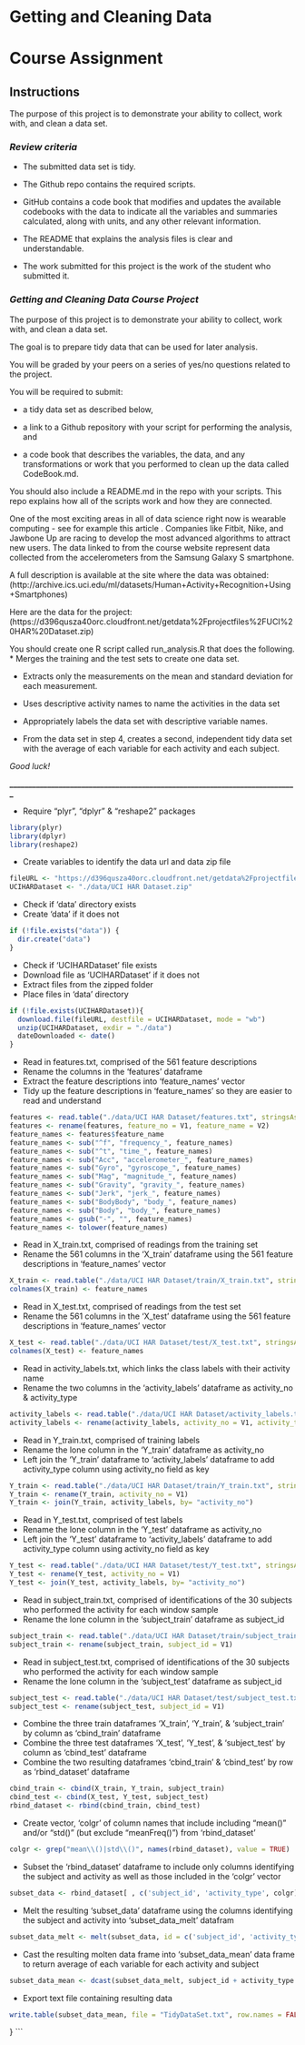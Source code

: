 # Getting and Cleaning Data 

# Course Assignment

## Instructions

The purpose of this project is to demonstrate your ability to collect, work with, and clean a data set.

### *Review criteria*

* The submitted data set is tidy. 

* The Github repo contains the required scripts.

* GitHub contains a code book that modifies and updates the available codebooks with the data to indicate all the variables and summaries calculated, along with units, and any other relevant information.

* The README that explains the analysis files is clear and understandable.

* The work submitted for this project is the work of the student who submitted it.
 
### *Getting and Cleaning Data Course Project*

The purpose of this project is to demonstrate your ability to collect, work with, and clean a data set. 

The goal is to prepare tidy data that can be used for later analysis. 

You will be graded by your peers on a series of yes/no questions related to the project. 

You will be required to submit: 

* a tidy data set as described below, 

* a link to a Github repository with your script for performing the analysis, and 

* a code book that describes the variables, the data, and any transformations or work that you performed to clean up the data called CodeBook.md. 

You should also include a README.md in the repo with your scripts. This repo explains how all of the scripts work and how they are connected.

One of the most exciting areas in all of data science right now is wearable computing - see for example this article . 
Companies like Fitbit, Nike, and Jawbone Up are racing to develop the most advanced algorithms to attract new users. 
The data linked to from the course website represent data collected from the accelerometers from the Samsung Galaxy S smartphone. 

A full description is available at the site where the data was obtained: 
(http://archive.ics.uci.edu/ml/datasets/Human+Activity+Recognition+Using+Smartphones)
 
Here are the data for the project: 
(https://d396qusza40orc.cloudfront.net/getdata%2Fprojectfiles%2FUCI%20HAR%20Dataset.zip)

You should create one R script called run_analysis.R that does the following. 
* Merges the training and the test sets to create one data set.

* Extracts only the measurements on the mean and standard deviation for each measurement. 

* Uses descriptive activity names to name the activities in the data set

* Appropriately labels the data set with descriptive variable names. 

* From the data set in step 4, creates a second, independent tidy data set with the average of each variable for each activity and each subject.

*Good luck!*

**____________________________________________________________________________**

* Require "plyr", "dplyr" & "reshape2" packages

```{r message=FALSE, warning=FALSE}
library(plyr)
library(dplyr)
library(reshape2)
```

* Create variables to identify the data url and data zip file

```{r}
fileURL <- "https://d396qusza40orc.cloudfront.net/getdata%2Fprojectfiles%2FUCI%20HAR%20Dataset.zip"
UCIHARDataset <- "./data/UCI HAR Dataset.zip"
```

* Check if 'data' directory exists
* Create 'data' if it does not

```{r}
if (!file.exists("data")) {
  dir.create("data")
}
```

* Check if 'UCIHARDataset' file exists
* Download file as 'UCIHARDataset' if it does not
* Extract files from the zipped folder
* Place files in 'data' directory

```{r}
if (!file.exists(UCIHARDataset)){
  download.file(fileURL, destfile = UCIHARDataset, mode = "wb")
  unzip(UCIHARDataset, exdir = "./data")
  dateDownloaded <- date()
}
```

* Read in features.txt, comprised of the 561 feature descriptions
* Rename the columns in the 'features' dataframe
* Extract the feature descriptions into 'feature_names' vector
* Tidy up the feature descriptions in 'feature_names' so they are easier to read and understand

```{r}
features <- read.table("./data/UCI HAR Dataset/features.txt", stringsAsFactors = F)
features <- rename(features, feature_no = V1, feature_name = V2) 
feature_names <- features$feature_name
feature_names <- sub("^f", "frequency_", feature_names)
feature_names <- sub("^t", "time_", feature_names)
feature_names <- sub("Acc", "accelerometer_", feature_names)
feature_names <- sub("Gyro", "gyroscope_", feature_names)
feature_names <- sub("Mag", "magnitude_", feature_names)
feature_names <- sub("Gravity", "gravity_", feature_names)
feature_names <- sub("Jerk", "jerk_", feature_names)
feature_names <- sub("BodyBody", "body_", feature_names)
feature_names <- sub("Body", "body_", feature_names)
feature_names <- gsub("-", "", feature_names)
feature_names <- tolower(feature_names)
```

* Read in X_train.txt, comprised of readings from the training set 
* Rename the 561 columns in the 'X_train' dataframe using the 561 feature descriptions in 'feature_names' vector

```{r}
X_train <- read.table("./data/UCI HAR Dataset/train/X_train.txt", stringsAsFactors = F)
colnames(X_train) <- feature_names
```

* Read in X_test.txt, comprised of readings from the test set 
* Rename the 561 columns in the 'X_test' dataframe using the 561 feature descriptions in 'feature_names' vector

```{r}
X_test <- read.table("./data/UCI HAR Dataset/test/X_test.txt", stringsAsFactors = F) 
colnames(X_test) <- feature_names 
```

* Read in activity_labels.txt, which links the class labels with their activity name
* Rename the two columns in the 'activity_labels' dataframe as activity_no & activity_type

```{r}
activity_labels <- read.table("./data/UCI HAR Dataset/activity_labels.txt", stringsAsFactors = F)
activity_labels <- rename(activity_labels, activity_no = V1, activity_type = V2)
```

* Read in Y_train.txt, comprised of training labels
* Rename the lone column in the 'Y_train' dataframe as activity_no
* Left join the 'Y_train' dataframe to 'activity_labels' dataframe to add activity_type column using activity_no field as key 

```{r}
Y_train <- read.table("./data/UCI HAR Dataset/train/Y_train.txt", stringsAsFactors = F) 
Y_train <- rename(Y_train, activity_no = V1)
Y_train <- join(Y_train, activity_labels, by= "activity_no") 
```

* Read in Y_test.txt, comprised of test labels
* Rename the lone column in the 'Y_test' dataframe as activity_no
* Left join the 'Y_test' dataframe to 'activity_labels' dataframe to add activity_type column using activity_no field as key 

```{r}
Y_test <- read.table("./data/UCI HAR Dataset/test/Y_test.txt", stringsAsFactors = F) 
Y_test <- rename(Y_test, activity_no = V1)
Y_test <- join(Y_test, activity_labels, by= "activity_no")  
```

* Read in subject_train.txt, comprised of identifications of the 30 subjects who performed the activity for each window sample
* Rename the lone column in the 'subject_train' dataframe as subject_id

```{r}
subject_train <- read.table("./data/UCI HAR Dataset/train/subject_train.txt", stringsAsFactors = F) 
subject_train <- rename(subject_train, subject_id = V1) 
```

* Read in subject_test.txt, comprised of identifications of the 30 subjects who performed the activity for each window sample
* Rename the lone column in the 'subject_test' dataframe as subject_id

```{r}
subject_test <- read.table("./data/UCI HAR Dataset/test/subject_test.txt", stringsAsFactors = F) 
subject_test <- rename(subject_test, subject_id = V1) 
```

* Combine the three train dataframes 'X_train', 'Y_train', & 'subject_train' by column as 'cbind_train' dataframe
* Combine the three test dataframes 'X_test', 'Y_test', & 'subject_test' by column as 'cbind_test' dataframe
* Combine the two resulting dataframes 'cbind_train' & 'cbind_test' by row as 'rbind_dataset' dataframe

```{r}
cbind_train <- cbind(X_train, Y_train, subject_train) 
cbind_test <- cbind(X_test, Y_test, subject_test) 
rbind_dataset <- rbind(cbind_train, cbind_test) 
```

* Create vector, 'colgr' of column names that include including "mean()" and/or "std()" (but exclude "meanFreq()") from 'rbind_dataset' 

```{r}
colgr <- grep("mean\\()|std\\()", names(rbind_dataset), value = TRUE) 
```

* Subset the 'rbind_dataset' dataframe to include only columns identifying the subject and activity as well as those included in the 'colgr' vector

```{r}
subset_data <- rbind_dataset[ , c('subject_id', 'activity_type', colgr)] 
```

* Melt the resulting 'subset_data' dataframe using the columns identifying the subject and activity into 'subset_data_melt' datafram

```{r}
subset_data_melt <- melt(subset_data, id = c('subject_id', 'activity_type')) 
```

* Cast the resulting molten data frame into 'subset_data_mean' data frame to return average of each variable for each activity and subject

```{r}
subset_data_mean <- dcast(subset_data_melt, subject_id + activity_type ~ variable, mean)
```

* Export text file containing resulting data

```{r}
write.table(subset_data_mean, file = "TidyDataSet.txt", row.names = FALSE) 
```
}
```
